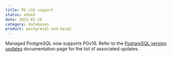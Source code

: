 ```yaml
---
title: PG v16 support
status: added
date: 2025-02-26
category: databases
product: postgresql-and-mysql
---
```


Managed PostgreSQL now supports PGv16. Refer to the [PostgreSQL version updates](https://www.scaleway.com/en/docs/managed-databases-for-postgresql-and-mysql/reference-content/pg-version-updates/) documentation page for the list of associated updates.

